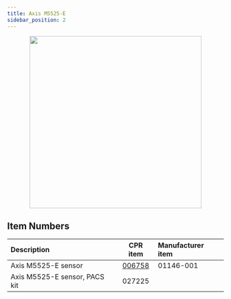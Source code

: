 ```yaml
---
title: Axis M5525-E
sidebar_position: 2
---
```



<center>
  <img
    src="/img/sensor_axis_m5525_e_1.png"
    width="400"
  />
</center>

<Safety />

## Item Numbers

| Description                   |                       CPR item                       | Manufacturer item |
| :---------------------------- | :--------------------------------------------------: | :---------------- |
| Axis M5525-E sensor           | [006758](/assets/clearpath_robotics_006758-TDS1.pdf) | 01146-001         |
| Axis M5525-E sensor, PACS kit |                        027225                        |                   |
